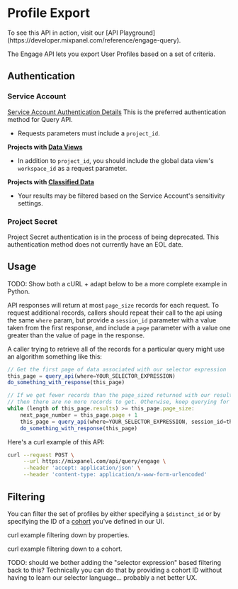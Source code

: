 
# Profile Export

<CustomCallout type="info">
  To see this API in action, visit our [API Playground](https://developer.mixpanel.com/reference/engage-query).
</CustomCallout>

The Engage API lets you export User Profiles based on a set of criteria.

## Authentication

### Service Account
[Service Account Authentication Details](/reference/other-bits/authentication#service-accounts)
<CustomCallout type="success">
  This is the preferred authentication method for Query API.
</CustomCallout>

- Requests parameters must include a `project_id`. 

**Projects with [Data Views](https://help.mixpanel.com/hc/en-us/articles/360043782572-Data-Views)**
- In addition to `project_id`, you should include the global data view's `workspace_id` as a request parameter.

**Projects with [Classified Data](https://help.mixpanel.com/hc/en-us/articles/360044295131-Data-Classification)**
- Your results may be filtered based on the Service Account's sensitivity settings.

### Project Secret

<CustomCallout type="warning" title="Please migrate existing integrations to use Service Account authentication">
  Project Secret authentication is in the process of being deprecated. This authentication method does not currently have an EOL date.
</CustomCallout>


## Usage
TODO: Show both a cURL + adapt below to be a more complete example in Python.

API responses will return at most `page_size` records for each request. To request additional records, callers should repeat their call to the api using the same `where` param, but provide a `session_id` parameter with a value taken from the first response, and include a `page` parameter with a value one greater than the value of page in the response.

A caller trying to retrieve all of the records for a particular query might use an algorithm something like this:

```javascript
// Get the first page of data associated with our selector expression
this_page = query_api(where=YOUR_SELECTOR_EXPRESSION)
do_something_with_response(this_page)

// If we get fewer records than the page_sized returned with our results,
// then there are no more records to get. Otherwise, keep querying for additional pages.
while (length of this_page.results) >= this_page.page_size:
    next_page_number = this_page.page + 1
    this_page = query_api(where=YOUR_SELECTOR_EXPRESSION, session_id=this_page.session_id, page=next_page_number)
    do_something_with_response(this_page)
```

Here's a curl example of this API:

```sh
curl --request POST \
     --url https://mixpanel.com/api/query/engage \
     --header 'accept: application/json' \
     --header 'content-type: application/x-www-form-urlencoded'
```


## Filtering
You can filter the set of profiles by either specifying a `$distinct_id` or by specifying the ID of a [cohort](/docs/analysis/advanced/cohort) you've defined in our UI.

curl example filtering down by properties.

curl example filtering down to a cohort.

TODO: should we bother adding the "selector expression" based filtering back to this? Technically you can do that by providing a cohort ID without having to learn our selector language... probably a net better UX.
